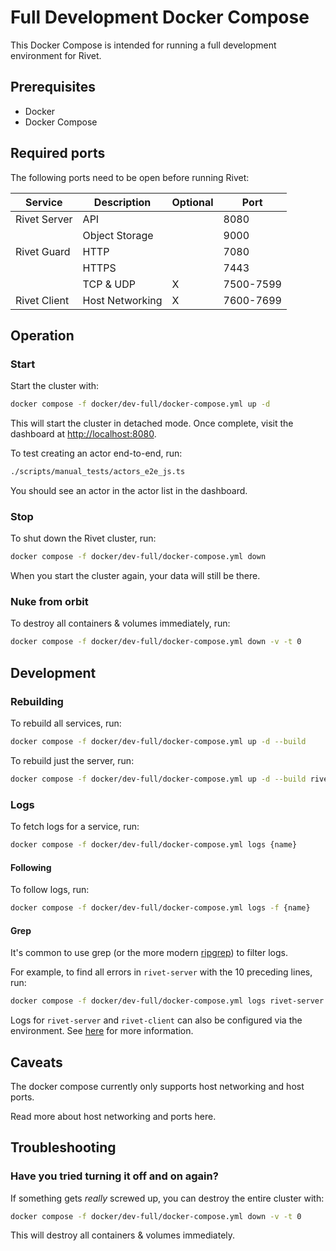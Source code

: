 
# Full Development Docker Compose

This Docker Compose is intended for running a full development environment for Rivet.

## Prerequisites

- Docker
- Docker Compose

## Required ports

The following ports need to be open before running Rivet:

| Service      | Description     | Optional | Port      |
| ------------ | --------------- | -------- | --------- |
| Rivet Server | API             |          | 8080      |
|              | Object Storage  |          | 9000      |
| Rivet Guard  | HTTP            |          | 7080      |
|              | HTTPS           |          | 7443      |
|              | TCP & UDP       | X        | 7500-7599 |
| Rivet Client | Host Networking | X        | 7600-7699 |

## Operation

### Start

Start the cluster with:

```bash
docker compose -f docker/dev-full/docker-compose.yml up -d
```

This will start the cluster in detached mode. Once complete, visit the dashboard at
[http://localhost:8080](http://localhost:8080).

To test creating an actor end-to-end, run:

```bash
./scripts/manual_tests/actors_e2e_js.ts
```

You should see an actor in the actor list in the dashboard.

### Stop

To shut down the Rivet cluster, run:

```bash
docker compose -f docker/dev-full/docker-compose.yml down
```

When you start the cluster again, your data will still be there.

### Nuke from orbit

To destroy all containers & volumes immediately, run:

```bash
docker compose -f docker/dev-full/docker-compose.yml down -v -t 0
```

## Development

### Rebuilding

To rebuild all services, run:

```bash
docker compose -f docker/dev-full/docker-compose.yml up -d --build
```

To rebuild just the server, run:

```bash
docker compose -f docker/dev-full/docker-compose.yml up -d --build rivet-server
```

### Logs

To fetch logs for a service, run:

```bash
docker compose -f docker/dev-full/docker-compose.yml logs {name}
```

#### Following

To follow logs, run:

```bash
docker compose -f docker/dev-full/docker-compose.yml logs -f {name}
```

#### Grep

It's common to use grep (or the more modern
[ripgrep](https://www.google.com/search?q=ripgrep&oq=ripgrep&sourceid=chrome&ie=UTF-8)) to filter logs.

For example, to find all errors in `rivet-server` with the 10 preceding lines, run:

```bash
docker compose -f docker/dev-full/docker-compose.yml logs rivet-server | grep -B 10 level=error
```

Logs for `rivet-server` and `rivet-client` can also be configured via the environment. See [here](TODO) for
more information.

## Caveats

The docker compose currently only supports host networking and host ports.

Read more about host networking and ports <Link href='/docs/networking'>here</Link>.

## Troubleshooting

### Have you tried turning it off and on again?

If something gets _really_ screwed up, you can destroy the entire cluster with:

```bash
docker compose -f docker/dev-full/docker-compose.yml down -v -t 0
```

This will destroy all containers & volumes immediately.
